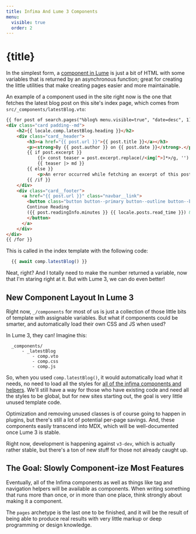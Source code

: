 ```yaml
---
title: Infima And Lume 3 Components
menu:
  visible: true
  order: 2
---
```


# {title}

In the simplest form, a [component in Lume][1] is just a bit of 
HTML with some variables that is returned by an asynchronous 
function; great for creating the little utilities that make
creating pages easier and more maintainable.

An example of a component used in the site right now is the one
that fetches the latest blog post on this site's index page, 
which comes from `src/_components/latestBlog.vto`:

```html
{{ for post of search.pages("%blog% menu.visible=true", "date=desc", 1) }}
<div class="card padding--md">
    <h2>{{ locale.comp.latestBlog.heading }}</h2>
    <div class="card__header">
        <h3><a href="{{ post.url }}">{{ post.title }}</a></h3>
        <p><strong>By {{ post.author }} on {{ post.date }}</strong>.</p>
        {{ if post.excerpt }}
            {{> const teaser = post.excerpt.replace(/<img[^>]*>/g, '') }}
            {{ teaser |> md }}
        {{ else }}
            <p>An error occurred while fetching an excerpt of this post.</p>
        {{ /if }}
    </div>
    <div class="card__footer">
      <a href="{{ post.url }}" class="navbar__link">
        <button class="button button--primary button--outline button--block">
        Continue Reading 
        ({{ post.readingInfo.minutes }} {{ locale.posts.read_time }}) &raquo;
        </button>
      </a>
    </div>
</div>     
{{ /for }}
```

This is called in the index template with the following code:

```js
  {{ await comp.latestBlog() }}
```

Neat, right? And I totally need to make the number returned a 
variable, now that I'm staring right at it. But with Lume 3, we 
can do even better!

## New Component Layout In Lume 3

Right now, `_/components` for most of us is just a collection of those
little bits of template with assignable variables. But what if components
could be smarter, and automatically load their own CSS and JS when used?

In Lume 3, they can! Imagine this:

```
  _components/
      - _latestBlog
          - comp.vto
          - comp.css
          - comp.js
```

So, when you used `comp.latestBlog()`, it would automatically load what it
needs, no need to load all the styles for [all of the infima components and 
helpers][2]. We'll still have a way for those who have existing code and 
need all the styles to be global, but for new sites starting out, the goal 
is very little unused template code.

Optimization and removing unused classes is of course going to happen in 
plugins, but there's still a lot of potential per-page savings. And, these
components easily transcend into MDX, which will be well-documented once
Lume 3 is stable.

Right now, development is happening against `v3-dev`, which is actually 
rather stable, but there's a ton of new stuff for those not already caught 
up.

## The Goal: Slowly Component-ize Most Features

Eventually, all of the Infima components as well as things like tag 
and navigation helpers will be available as components. When writing
something that runs more than once, or in more than one place, think
strongly about making it a component. 

The `pages` archetype is the last one to be finished, and it will be the 
result of being able to produce real results with very little markup or
deep programming or design knowledge. 
 
  [1]: https://lume.land/docs/core/components/
  [2]: /features/components/